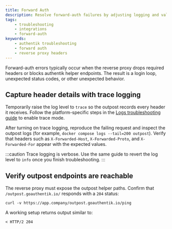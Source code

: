```yaml
---
title: Forward Auth
description: Resolve forward-auth failures by adjusting logging and validating outpost connectivity.
tags:
    - troubleshooting
    - integrations
    - forward-auth
keywords:
    - authentik troubleshooting
    - forward auth
    - reverse proxy headers
---
```


Forward-auth errors typically occur when the reverse proxy drops required headers or blocks authentik helper endpoints. The result is a login loop, unexpected status codes, or other unexpected behavior.

## Capture header details with trace logging

Temporarily raise the log level to `trace` so the outpost records every header it receives. Follow the platform-specific steps in the [Logs troubleshooting guide](../getting-started/logs.mdx#enabling-trace-mode) to enable trace mode.

After turning on trace logging, reproduce the failing request and inspect the outpost logs (for example, `docker compose logs --tail=200 outpost`). Verify that headers such as `X-Forwarded-Host`, `X-Forwarded-Proto`, and `X-Forwarded-For` appear with the expected values.

:::caution
Trace logging is verbose. Use the same guide to revert the log level to `info` once you finish troubleshooting.
:::

## Verify outpost endpoints are reachable

The reverse proxy must expose the outpost helper paths. Confirm that `/outpost.goauthentik.io/` responds with a `204` status:

```shell
curl -v https://app.company/outpost.goauthentik.io/ping
```

A working setup returns output similar to:

```
< HTTP/2 204
```
